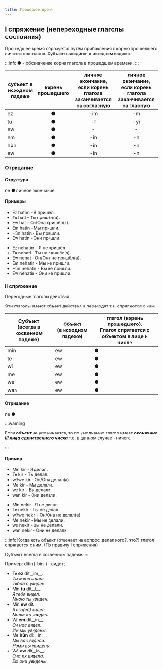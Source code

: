 ```yaml
---
title: Прошедшее время
---
```


## I спряжение (непереходные глаголы состояния)

Прошедшее время образуется путём прибавления к корню прошедшего личного окончания. Субъект находится в исходном падеже.

:::info
● - обозначение корня глагола в прошедшем времени.
:::

|субъект в исходном падеже|корень прошедшего|личное окончание, если корень глагола заканчивается на согласную|личное окончание, если корень глагола заканчивается на гласную|
|-|:-:|:-:|:-:|
|ez|●|-im|-m|
|tu|●|-î|-yî|
|ew|●|-|-|
|em|●|-in|-n|
|hûn|●|-in|-n|
|ew|●|-in|-n|

### Отрицание
#### Структура

ne ● личное окончание

#### Примеры

<div style={{display:'flex'}}>
    <div>
        <ul>
            <li>Ez hatim - Я пришёл.</li>
            <li>Tu hatî - Ты пришёл(а).</li>
            <li>Ew hat - Он/Она пришёл(а).</li>
            <li>Em hatin - Мы пришли.</li>
            <li>Hûn hatin - Вы пришли.</li>
            <li>Ew hatin - Они пришли.</li>
        </ul>
    </div>
    <div>
        <ul>
            <li>Ez nehatim - Я не пришёл.</li>
            <li>Tu nehatî - Ты не пришёл(а).</li>
            <li>Ew nehat - Он/Она не пришёл(а).</li>
            <li>Em nehatin - Мы не пришли.</li>
            <li>Hûn nehatin - Вы не пришли.</li>
            <li>Ew nehatin - Они не пришли.</li>
        </ul>
    </div>
</div>

### II спряжение

Переходные глаголы действия.

Эти глаголы имеют объект действия и переходят т.е. спрягаются с ним.

<table>
    <thead>
    <tr>
        <th>Субъект<br/> (всегда в косвенном падеже)</th>
        <th>Объект<br/> (в исходном падеже)</th>
        <th>глагол (корень прошедшего).<br/> Глагол спрягается с объектом в лице и числе</th>
    </tr>
    </thead>
    <tbody>
    <tr>
        <td>min</td>
        <td>ew</td>
        <td align={'center'}>●</td>
    </tr>
    <tr>
        <td>te</td>
        <td>ew</td>
        <td align={'center'}>●</td>
    </tr>
    <tr>
        <td>wî</td>
        <td>ew</td>
        <td align={'center'}>●</td>
    </tr>
    <tr>
        <td>me</td>
        <td>ew</td>
        <td align={'center'}>●</td>
    </tr>
    <tr>
        <td>we</td>
        <td>ew</td>
        <td align={'center'}>●</td>
    </tr>
    <tr>
        <td>wan</td>
        <td>ew</td>
        <td align={'center'}>●</td>
    </tr>
    </tbody>
</table>

#### Отрицание

ne ●

:::warning

Если ***объект*** не упоминается, то по умолчанию глагол имеет ***окончание III лица единственного числа*** т.е. в данном случае - ничего.

:::

#### Пример

<div style={{display:'flex'}}>
    <div>
        <ul>
            <li>Min kir - Я делал.</li>
            <li>Te kir - Ты делал.</li>
            <li>wî/we kir - Он/Она делал(а).</li>
            <li>Me kir - Мы делали.</li>
            <li>we kir - Вы делали.</li>
            <li>wan kir - Они делали.</li>
        </ul>
    </div>
    <div>
        <ul>
            <li>Min nekir - Я не делал.</li>
            <li>Te nekir - Ты не делал.</li>
            <li>wî/we nekir - Он/Она не делал(а).</li>
            <li>Me nekir - Мы не делали.</li>
            <li>we nekir - Вы не делали.</li>
            <li>wan nekir - Они не делали.</li>
        </ul>
    </div>
</div>

:::info
Когда есть объект (отвечает на вопрос: делал кого?, что?) глагол спрягается с ним. (По правилу I спряжения)

Субъект всегда в косвенном падеже.
:::

Пример: dîtin (-bîn-) - видеть.

* Te __ez__ dît__im__.<br/>*Ты меня видел.*<br/>*Тобой я увиден.*
* Min __tu__ dît__î__.<br/>*Я тебя видел.*<br/>*Мною ты увиден.*
* Min __ew__ dît.<br/>*Я его(её) видел.*<br/>*Мною он увиден.*
* Wî __em__ dît__in__.<br/>*Он нас видел.*<br/>*Им мы увидены.*
* Me __hûn__ dît__in__.<br/>*Мы вас видели.*<br/>*Нами вы увидены.*
* Wê __ew__ dît__in__.<br/>*Она их видела.*<br/>*Ею они увидены.*